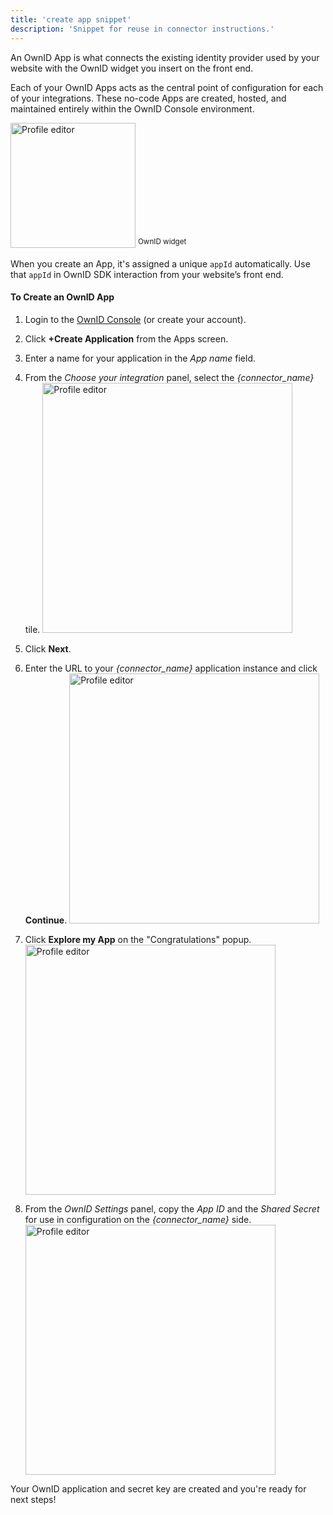 ```yaml
---
title: 'create app snippet'
description: 'Snippet for reuse in connector instructions.'
---
```

An OwnID App is what connects the existing identity provider used by your website with the OwnID widget you insert on the front end. 

Each of your OwnID Apps acts as the central point of configuration for each of your integrations. These no-code Apps are created, hosted, and maintained entirely within the OwnID Console environment.

 <img
    src="/images/oi-widg-s.png"
    width="200"
    alt="Profile editor"
/>
<sup> OwnID widget </sup>

When you create an App, it's assigned a unique `appId` automatically. Use that `appId` in OwnID SDK interaction from your website’s front end.

#### To Create an OwnID App 

1. Login to the [OwnID Console](https://console.ownid.com) (or create your account). 
1. Click **+Create Application** from the Apps screen.
1. Enter a name for your application in the _App name_ field. 
1. From the _Choose your integration_ panel, select the _{connector_name}_ tile. <img
    src="/images/oi-integ-tiles.png"
    width="400"
    alt="Profile editor"
/> 
1. Click **Next**.
1. Enter the URL to your _{connector_name}_ application instance and click **Continue**.  <img
    src="/images/oi-app-url.png"
    width="400"
    alt="Profile editor"
/>

1. Click **Explore my App** on the "Congratulations" popup. <img
    src="/images/oi_app_ready.png"
    width="400"
    alt="Profile editor"
/>
1. From the _OwnID Settings_ panel, copy the _App ID_ and the _Shared Secret_ for use in configuration on the _{connector_name}_ side. <img
    src="/images/oi_app_settings.png"
    width="400"
    alt="Profile editor"
/>

<Check>Your OwnID application and secret key are created and you're ready for next steps!</Check>



